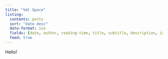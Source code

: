 ```yaml
---
title: "Væl Space"
listing:
  contents: posts
  sort: "date desc"
  date-format: iso
  fields: [date, author, reading-time, title, subtitle, description, image, categories]
  feed: true
---
```


Hello!
